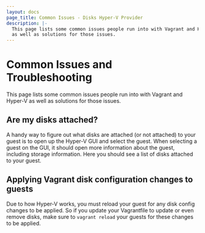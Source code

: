```yaml
---
layout: docs
page_title: Common Issues - Disks Hyper-V Provider
description: |-
  This page lists some common issues people run into with Vagrant and Hyper-V
  as well as solutions for those issues.
---
```


# Common Issues and Troubleshooting

This page lists some common issues people run into with Vagrant and Hyper-V
as well as solutions for those issues.

## Are my disks attached?

A handy way to figure out what disks are attached (or not attached) to your guest
is to open up the Hyper-V GUI and select the guest. When selecting a guest on the GUI,
it should open more information about the guest, including storage information. Here
you should see a list of disks attached to your guest.

## Applying Vagrant disk configuration changes to guests

Due to how Hyper-V works, you must reload your guest for any disk config changes
to be applied. So if you update your Vagrantfile to update or even remove disks, make
sure to `vagrant reload` your guests for these changes to be applied.
